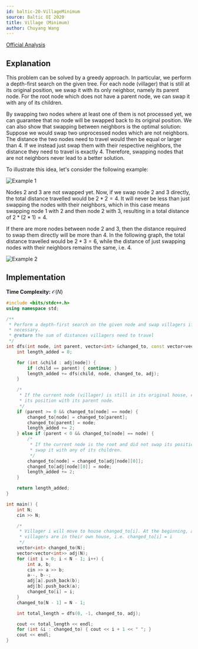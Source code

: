 ```yaml
---
id: baltic-20-VillageMinimum
source: Baltic OI 2020
title: Village (Minimum)
author: Chuyang Wang
---
```


[Official Analysis](http://www.boi2020.lv/data/spoilers/village.pdf)

## Explanation

This problem can be solved by a greedy approach. In particular, we perform a
depth-first search on the given tree. For each node (villager) that is still at
its original position, we swap it with its only neighbor, namely its parent
node. For the root node which does not have a parent node, we can swap it with
any of its children.

By swapping two nodes where at least one of them is not processed yet, we can
guarantee that no node will be swapped back to its original position. We can
also show that swapping between neighbors is the optimal solution: Suppose we
would swap two unprocessed nodes which are not neighbors. The distance the two
nodes need to travel would then be equal or larger than 4. If we instead just swap them
with their respective neighbors, the distance they need to travel is exactly 4.
Therefore, swapping nodes that are not neighbors never lead to a better
solution.

To illustrate this idea, let's consider the following example:

![Example 1](baltic-20-VillageMinimum/example1.png)

Nodes 2 and 3 are not swapped yet. Now, if we swap node 2 and 3 directly, the
total distance travelled would be $2 * 2 = 4$. It will never be less than just
swapping the nodes with their neighbors, which in this case means swapping node
1 with 2 and then node 2 with 3, resulting in a total distance of
$2 * (2 * 1) = 4$.

If there are more nodes between node 2 and 3, then the distance required to swap
them directly will be more than 4. In the following graph, the total distance
travelled would be $2 * 3 = 6$, while the distance of just swapping nodes with
their neighbors remains the same, i.e. 4.

![Example 2](baltic-20-VillageMinimum/example2.png)

## Implementation

**Time Complexity:** $\mathcal{O}(N)$

<LanguageSection>
<CPPSection>

```cpp
#include <bits/stdc++.h>
using namespace std;

/**
 * Perform a depth-first search on the given node and swap villagers if
 * necessary.
 * @return the sum of distances villagers need to travel
 */
int dfs(int node, int parent, vector<int> &changed_to, const vector<vector<int>> &adj) {
	int length_added = 0;

	for (int &child : adj[node]) {
		if (child == parent) { continue; }
		length_added += dfs(child, node, changed_to, adj);
	}

	/*
	 * If the current node (villager) is still in its original house, exchange
	 * its position with its parent node.
	 */
	if (parent >= 0 && changed_to[node] == node) {
		changed_to[node] = changed_to[parent];
		changed_to[parent] = node;
		length_added += 2;
	} else if (parent < 0 && changed_to[node] == node) {
		/*
		 * If the current node is the root and did not swap its position yet,
		 * swap it with any of its children.
		 */
		changed_to[node] = changed_to[adj[node][0]];
		changed_to[adj[node][0]] = node;
		length_added += 2;
	}

	return length_added;
}

int main() {
	int N;
	cin >> N;

	/*
	 * Villager i will move to house changed_to[i]. At the beginning, all
	 * villagers are in their own house, i.e. changed_to[i] = i
	 */
	vector<int> changed_to(N);
	vector<vector<int>> adj(N);
	for (int i = 0; i < N - 1; i++) {
		int a, b;
		cin >> a >> b;
		a--, b--;
		adj[a].push_back(b);
		adj[b].push_back(a);
		changed_to[i] = i;
	}
	changed_to[N - 1] = N - 1;

	int total_length = dfs(0, -1, changed_to, adj);

	cout << total_length << endl;
	for (int &i : changed_to) { cout << i + 1 << " "; }
	cout << endl;
}
```

</CPPSection>
</LanguageSection>
